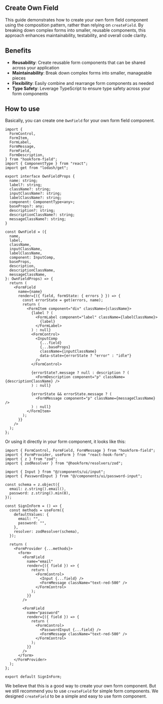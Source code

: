 ## Create Own Field

This guide demonstrates how to create your own form field component using the composition pattern, rather than relying on `createField`. By breaking down complex forms into smaller, reusable components, this approach enhances maintainability, testability, and overall code clarity.

## Benefits

- **Reusability**: Create reusable form components that can be shared across your application
- **Maintainability**: Break down complex forms into smaller, manageable pieces
- **Flexibility**: Easily combine and rearrange form components as needed
- **Type Safety**: Leverage TypeScript to ensure type safety across your form components

## How to use

Basically, you can create one `OwnField` for your own form field component.

```tsx
import {
  FormControl,
  FormItem,
  FormLabel,
  FormMessage,
  FormField,
  FormDescription,
} from "hookform-field";
import { ComponentType } from "react";
import get from "lodash/get";

export interface OwnFieldProps {
  name: string;
  label?: string;
  className?: string;
  inputClassName?: string;
  labelClassName?: string;
  component: ComponentType<any>;
  baseProps?: any;
  description?: string;
  descriptionClassName?: string;
  messageClassName?: string;
}

const OwnField = ({
  name,
  label,
  className,
  inputClassName,
  labelClassName,
  component: InputComp,
  baseProps,
  description,
  descriptionClassName,
  messageClassName,
}: OwnFieldProps) => {
  return (
    <FormField
      name={name}
      render={({ field, formState: { errors } }) => {
        const errorState = get(errors, name);
        return (
          <FormItem component="div" className={className}>
            {label ? (
              <FormLabel component="label" className={labelClassName}>
                {label}
              </FormLabel>
            ) : null}
            <FormControl>
              <InputComp
                {...field}
                {...baseProps}
                className={inputClassName}
                data-state={errorState ? "error" : "idle"}
              />
            </FormControl>

            {errorState?.message ? null : description ? (
              <FormDescription component="p" className={descriptionClassName} />
            ) : null}

            {errorState && errorState.message ? (
              <FormMessage component="p" className={messageClassName} />
            ) : null}
          </FormItem>
        );
      }}
    />
  );
};
```

Or using it directly in your form component, it looks like this:

```tsx
import { FormControl, FormField, FormMessage } from "hookform-field";
import { FormProvider, useForm } from "react-hook-form";
import { z } from "zod";
import { zodResolver } from "@hookform/resolvers/zod";

import { Input } from "@/components/ui/input";
import { PasswordInput } from "@/components/ui/password-input";

const schema = z.object({
  email: z.string().email(),
  password: z.string().min(8),
});

const SignInForm = () => {
  const methods = useForm({
    defaultValues: {
      email: "",
      password: "",
    },
    resolver: zodResolver(schema),
  });

  return (
    <FormProvider {...methods}>
      <form>
        <FormField
          name="email"
          render={({ field }) => {
            return (
              <FormControl>
                <Input {...field} />
                <FormMessage className="text-red-500" />
              </FormControl>
            );
          }}
        />

        <FormField
          name="password"
          render={({ field }) => {
            return (
              <FormControl>
                <PasswordInput {...field} />
                <FormMessage className="text-red-500" />
              </FormControl>
            );
          }}
        />
      </form>
    </FormProvider>
  );
};

export default SignInForm;
```

We believe that this is a good way to create your own form component.
But we still recommend you to use `createField` for simple form components.
We designed `createField` to be a simple and easy to use form component.

